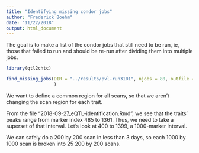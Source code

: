 ```yaml
---
title: "Identifying missing condor jobs"
author: "Frederick Boehm"
date: "11/22/2018"
output: html_document
---
```


The goal is to make a list of the condor jobs that still need to be run, ie, those that failed to run and should be re-run after dividing them into multiple jobs.

```r
library(qtl2chtc)
```

```r
find_missing_jobs(DIR = "../results/pvl-run3101", njobs = 80, outfile = "run3101-bad-runs"
                  )
```

We want to define a common region for all scans, so that we aren't changing the scan region for each trait.

From the file "2018-09-27_eQTL-identification.Rmd", we see that the traits' peaks range from marker index 485 to 1361. Thus, we need to take a superset of that interval. Let's look at 400 to 1399, a 1000-marker interval.

We can safely do a 200 by 200 scan in less than 3 days, so each 1000 by 1000 scan is broken into 25 200 by 200 scans.










